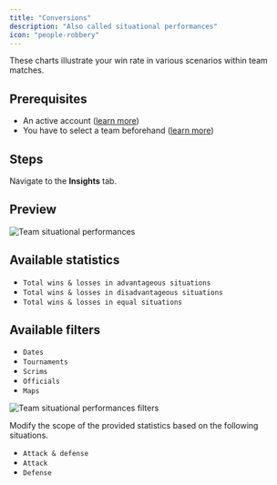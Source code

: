 ```yaml
---
title: "Conversions"
description: "Also called situational performances"
icon: "people-robbery"
---
```


These charts illustrate your win rate in various scenarios within team matches.

## Prerequisites

- An active account ([learn more](/get-started/setup))
- You have to select a team beforehand ([learn more](/core/team/root))

## Steps

Navigate to the **Insights** tab.

## Preview

<Frame>
    <img
        src="./images/situational-performances/component.png"
        alt="Team situational performances"
    />
</Frame>

## Available statistics

- `Total wins & losses in advantageous situations`
- `Total wins & losses in disadvantageous situations`
- `Total wins & losses in equal situations`

## Available filters

- `Dates`
- `Tournaments`
- `Scrims`
- `Officials`
- `Maps`

<Frame>
    <img
        src="./images/maps/filters.png"
        alt="Team situational performances filters"
    />
</Frame>

Modify the scope of the provided statistics based on the following situations.
- `Attack & defense`
- `Attack`
- `Defense`
